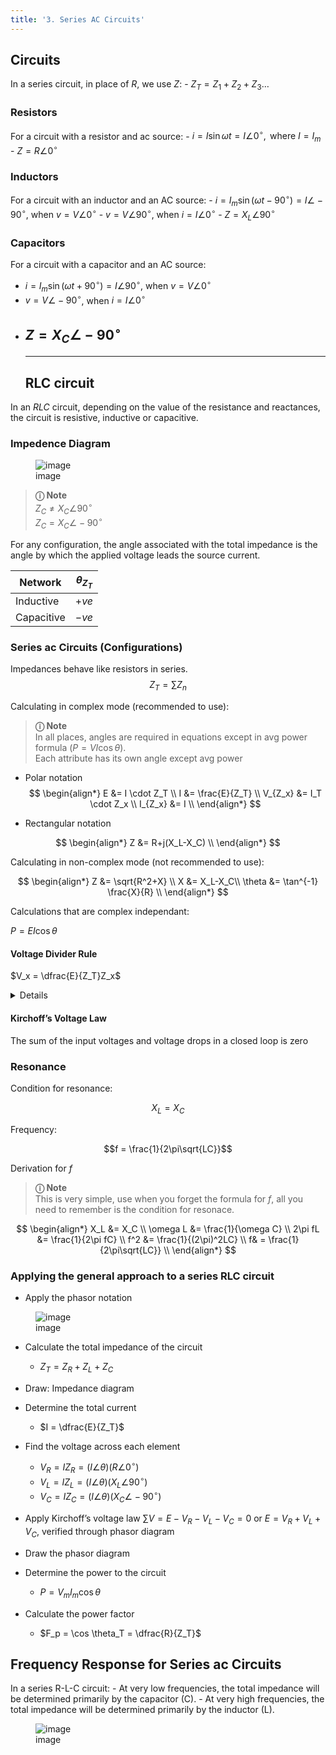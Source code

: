 ```yaml
---
title: '3. Series AC Circuits'
---
```


## Circuits
In a series circuit, in place of $R$, we use $Z$:
 -  $Z_T = Z_1 + Z_2 + Z_3 \dots$

### Resistors

For a circuit with a resistor and ac source:
- $i = I \sin \omega t = I \angle 0^\circ, \text{ where } I = I_m$
- $Z = R \angle 0^\circ$

### Inductors

For a circuit with an inductor and an AC source:
- $i = I_m \sin (\omega t -90^\circ) = I\angle -90^\circ$, when $v = V \angle 0^\circ$
- $v = V\angle 90^\circ$, when $i = I \angle 0^\circ$
- $Z = X_L \angle 90^\circ$

### Capacitors

For a circuit with a capacitor and an AC source:

- $i = I_m \sin (\omega t + 90^\circ) = I\angle 90^\circ$, when $v = V \angle 0^\circ$
- $v = V\angle -90^\circ$, when $i = I \angle 0^\circ$
- $Z = X_C \angle -90^\circ$
---
---
## RLC circuit

In an $RLC$ circuit, depending on the value of the resistance and reactances, the circuit is resistive, inductive or capacitive.

### Impedence Diagram

![image](images/image-1.png)

> **&#9432; Note** <br>
> $Z_C \neq X_C\angle90^\circ$ <br>
> $Z_C = X_C\angle-90^\circ$

For any configuration, the angle associated with the total impedance is the angle by which the applied voltage leads the source current.

| Network | $\theta_{Z_T}$ |
|---|---|
| Inductive  | $+ve$ |
| Capacitive | $-ve$  |

### Series ac Circuits (Configurations)

Impedances behave like resistors in series.
$$Z_T = \sum Z_n$$

Calculating in complex mode (recommended to use):

> **&#9432; Note** <br>
> In all places, angles are required in equations except in avg power formula ($P=VI\cos\theta$). <br>
> Each attribute has its own angle except avg power

- Polar notation
$$
\begin{align*}
    E &= I \cdot Z_T \\
    I &= \frac{E}{Z_T} \\
    V_{Z_x} &= I_T \cdot Z_x \\
    I_{Z_x} &= I \\
\end{align*}
$$

- Rectangular notation

$$
\begin{align*}
    Z &= R+j(X_L-X_C) \\
\end{align*}
$$

Calculating in non-complex mode (not recommended to use):

$$
\begin{align*}
    Z &= \sqrt{R^2+X} \\
    X &= X_L-X_C\\
    \theta &= \tan^{-1} \frac{X}{R} \\
\end{align*}
$$

Calculations that are complex independant:

$P=EI\cos\theta$

#### Voltage Divider Rule

$V_x = \dfrac{E}{Z_T}Z_x$

<details>

> **&#9432; Note** <br>
> Basically, this is Ohm's law. The only change is that $I$ has been expanded

$V_x = I \cdot Z_x = \dfrac{E}{Z_T}Z_x$

</details>

#### Kirchoff's Voltage Law

The sum of the input voltages and voltage drops in a closed loop is zero 

### Resonance

Condition for resonance:

$$X_L = X_C$$

Frequency:

$$f = \frac{1}{2\pi\sqrt{LC}}$$

Derivation for $f$


> **&#9432; Note** <br>
> This is very simple, use when you forget the formula for $f$, all you need to remember is the condition for resonace.

$$
\begin{align*}
    X_L &= X_C \\
    \omega L &= \frac{1}{\omega C} \\
    2\pi fL &= \frac{1}{2\pi fC} \\
    f^2 &= \frac{1}{(2\pi)^2LC} \\
    f& = \frac{1}{2\pi\sqrt{LC}} \\
\end{align*}
$$

### Applying the general approach to a series RLC circuit

- Apply the phasor notation

![image](images/image-2.png)

- Calculate the total impedance of the circuit
    - $Z_T = Z_R + Z_L + Z_C$
- Draw: Impedance diagram

- Determine the total current
    - $I = \dfrac{E}{Z_T}$
- Find the voltage across each element
    - $V_R = IZ_R = (I\angle\theta)(R\angle 0^\circ)$
    - $V_L = IZ_L = (I\angle\theta)(X_L\angle 90^\circ)$
    - $V_C = IZ_C = (I\angle\theta)(X_C\angle -90^\circ)$
- Apply Kirchoff's voltage law
 $\sum V = E-V_R-V_L-V_C = 0 \text{ or } E = V_R+V_L+V_C$, verified through phasor diagram
- Draw the phasor diagram
- Determine the power to the circuit
    - $P=V_mI_m\cos\theta$
- Calculate the power factor
    - $F_p = \cos \theta_T = \dfrac{R}{Z_T}$

## Frequency Response for Series ac Circuits

In a series R-L-C circuit:
- At very low frequencies, the total impedance will be determined primarily by the capacitor (C).
- At very high frequencies, the total impedance will be determined primarily by the inductor (L).

![image](images/image-4.png)
